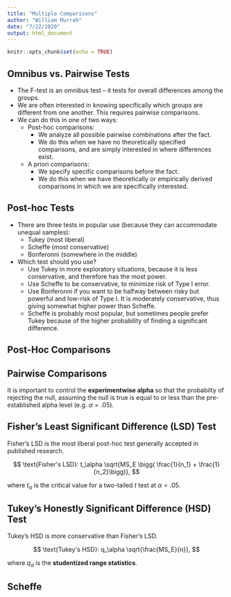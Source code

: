```yaml
---
title: "Multiple Comparisons"
author: "William Murrah"
date: "7/22/2020"
output: html_document
---
```


```r
knitr::opts_chunk$set(echo = TRUE)
```


## Omnibus vs. Pairwise Tests

* The F-test is an omnibus test – it tests for overall differences among the groups.
* We are often interested in knowing specifically which groups are different from one another. This requires pairwise comparisons.
* We can do this in one of two ways:
    - Post-hoc comparisons: 
        + We analyze all possible pairwise combinations after the fact.
        + We do this when we have no theoretically specified comparisons, and are simply interested in where differences exist.
    - A priori comparisons:
        + We specify specific comparisons before the fact.
        + We do this when we have theoretically or empirically derived comparisons in which we are specifically interested.
        
## Post-hoc Tests {.smaller}

* There are three tests in popular use (because they can accommodate unequal samples):
    - Tukey (most liberal)
    - Scheffe (most conservative)
    - Bonferonni (somewhere in the middle)
* Which test should you use?
    - Use Tukey in more exploratory situations, because it is less conservative, and therefore has the most power.
    - Use Scheffe to be conservative, to minimize risk of Type I error.
    - Use Bonferonni if you want to be halfway between risky but powerful and low-risk of Type I. It is moderately conservative, thus giving somewhat higher power than Scheffe.
    - Scheffe is probably most popular, but sometimes people prefer Tukey because of the higher probability of finding a significant difference.


##  Post-Hoc Comparisons

## Pairwise Comparisons

It is important to control the **experimentwise alpha** so that the probabilty of rejecting the null, assuming the null is true is equal to or less than the pre-established alpha level (e.g. $\alpha = .05$).

## Fisher's Least Significant Difference (LSD) Test

Fisher's LSD is the most liberal post-hoc test generally accepted in published research.

$$
\text{Fisher's LSD}:  t_\alpha \sqrt{MS_E \bigg( \frac{1}{n_1} + \frac{1}{n_2}\bigg)},
$$

where $t_\alpha$ is the critical value for a two-tailed *t* test at $\alpha = .05$.



## Tukey's Honestly Significant Difference (HSD) Test

Tukey's HSD is more conservative than Fisher's LSD.

$$
\text{Tukey's HSD}: q_\alpha \sqrt{\frac{MS_E}{n}},
$$

where $q_\alpha$ is the **studentized range statistics**.

## Scheffe

